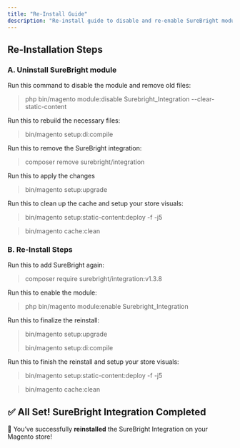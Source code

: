 ```yaml
---
title: "Re-Install Guide"
description: "Re-install guide to disable and re-enable SureBright module for Magento."
---
```


## Re-Installation Steps

### A. Uninstall SureBright module

<Accordion title=" Turn Off SureBright Integration">
  Run this command to disable the module and remove old files:

  > php bin/magento module:disable Surebright_Integration --clear-static-content
</Accordion>

<Accordion title=" Rebuild Code" iconType="duotone">
  Run this to rebuild the necessary files:

  > bin/magento setup:di:compile
</Accordion>

<Accordion title=" Remove the Integration" iconType="duotone">
  Run this to remove the SureBright integration:

  > composer remove surebright/integration
</Accordion>

<Accordion title="Update Magento" iconType="duotone">
  Run this to apply the changes

  > bin/magento setup:upgrade
</Accordion>

<Accordion title=" Clear Cache" iconType="duotone">
  Run this to clean up the cache and setup your store visuals:

  > bin/magento setup:static-content:deploy -f -j5

  > bin/magento cache:clean
</Accordion>

### B. Re-Install Steps

<Accordion title="Re-Install SureBright">
  Run this to add SureBright again:

  > composer require surebright/integration:v1.3.8
</Accordion>

<Accordion title=" Turn SureBright Back On">
  Run this to enable the module:

  > php bin/magento module:enable Surebright_Integration
</Accordion>

<Accordion title=" Update Magento and Rebuild Code" iconType="duotone">
  Run this to finalize the reinstall:

  > bin/magento setup:upgrade
  >
  > bin/magento setup:di:compile
</Accordion>

<Accordion title=" Clear Cache Again" iconType="duotone">
  Run this to finish the reinstall and setup your store visuals:

  > bin/magento setup:static-content:deploy -f -j5

  > bin/magento cache:clean
</Accordion>

## ✅ **All Set\! SureBright Integration Completed**

🎉 You’ve successfully **reinstalled**  the SureBright Integration on your Magento store\!